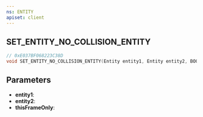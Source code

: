 ```yaml
---
ns: ENTITY
apiset: client
---
```

## SET_ENTITY_NO_COLLISION_ENTITY

```c
// 0xE037BF068223C38D
void SET_ENTITY_NO_COLLISION_ENTITY(Entity entity1, Entity entity2, BOOL thisFrameOnly);
```


## Parameters
* **entity1**:
* **entity2**:
* **thisFrameOnly**:
